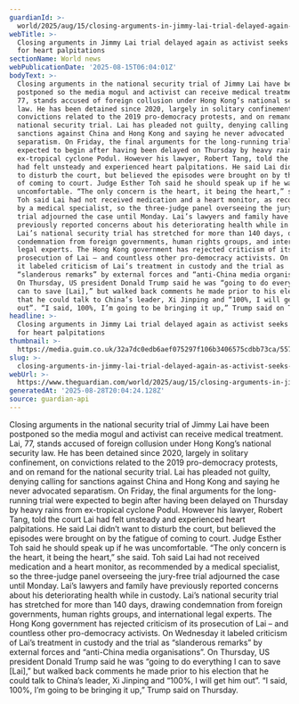 ```yaml
---
guardianId: >-
  world/2025/aug/15/closing-arguments-in-jimmy-lai-trial-delayed-again-as-activist-seeks-treatment-for-heart-palpitations
webTitle: >-
  Closing arguments in Jimmy Lai trial delayed again as activist seeks treatment
  for heart palpitations
sectionName: World news
webPublicationDate: '2025-08-15T06:04:01Z'
bodyText: >-
  Closing arguments in the national security trial of Jimmy Lai have been
  postponed so the media mogul and activist can receive medical treatment. Lai,
  77, stands accused of foreign collusion under Hong Kong’s national security
  law. He has been detained since 2020, largely in solitary confinement, on
  convictions related to the 2019 pro-democracy protests, and on remand for the
  national security trial. Lai has pleaded not guilty, denying calling for
  sanctions against China and Hong Kong and saying he never advocated
  separatism. On Friday, the final arguments for the long-running trial were
  expected to begin after having been delayed on Thursday by heavy rains from
  ex-tropical cyclone Podul. However his lawyer, Robert Tang, told the court Lai
  had felt unsteady and experienced heart palpitations. He said Lai didn’t want
  to disturb the court, but believed the episodes were brought on by the fatigue
  of coming to court. Judge Esther Toh said he should speak up if he was
  uncomfortable. “The only concern is the heart, it being the heart,” she said.
  Toh said Lai had not received medication and a heart monitor, as recommended
  by a medical specialist, so the three-judge panel overseeing the jury-free
  trial adjourned the case until Monday. Lai’s lawyers and family have
  previously reported concerns about his deteriorating health while in custody.
  Lai’s national security trial has stretched for more than 140 days, drawing
  condemnation from foreign governments, human rights groups, and international
  legal experts. The Hong Kong government has rejected criticism of its
  prosecution of Lai – and countless other pro-democracy activists. On Wednesday
  it labeled criticism of Lai’s treatment in custody and the trial as
  “slanderous remarks” by external forces and “anti-China media organisations”.
  On Thursday, US president Donald Trump said he was “going to do everything I
  can to save [Lai],” but walked back comments he made prior to his election
  that he could talk to China’s leader, Xi Jinping and “100%, I will get him
  out”. “I said, 100%, I’m going to be bringing it up,” Trump said on Thursday.
headline: >-
  Closing arguments in Jimmy Lai trial delayed again as activist seeks treatment
  for heart palpitations
thumbnail: >-
  https://media.guim.co.uk/32a7dc0edb6aef075297f106b3406575cdbb73ca/557_76_2218_1774/500.jpg
slug: >-
  closing-arguments-in-jimmy-lai-trial-delayed-again-as-activist-seeks-treatment-for-heart-palpitations
webUrl: >-
  https://www.theguardian.com/world/2025/aug/15/closing-arguments-in-jimmy-lai-trial-delayed-again-as-activist-seeks-treatment-for-heart-palpitations
generatedAt: '2025-08-28T20:04:24.128Z'
source: guardian-api
---
```

Closing arguments in the national security trial of Jimmy Lai have been postponed so the media mogul and activist can receive medical treatment. Lai, 77, stands accused of foreign collusion under Hong Kong’s national security law. He has been detained since 2020, largely in solitary confinement, on convictions related to the 2019 pro-democracy protests, and on remand for the national security trial. Lai has pleaded not guilty, denying calling for sanctions against China and Hong Kong and saying he never advocated separatism. On Friday, the final arguments for the long-running trial were expected to begin after having been delayed on Thursday by heavy rains from ex-tropical cyclone Podul. However his lawyer, Robert Tang, told the court Lai had felt unsteady and experienced heart palpitations. He said Lai didn’t want to disturb the court, but believed the episodes were brought on by the fatigue of coming to court. Judge Esther Toh said he should speak up if he was uncomfortable. “The only concern is the heart, it being the heart,” she said. Toh said Lai had not received medication and a heart monitor, as recommended by a medical specialist, so the three-judge panel overseeing the jury-free trial adjourned the case until Monday. Lai’s lawyers and family have previously reported concerns about his deteriorating health while in custody. Lai’s national security trial has stretched for more than 140 days, drawing condemnation from foreign governments, human rights groups, and international legal experts. The Hong Kong government has rejected criticism of its prosecution of Lai – and countless other pro-democracy activists. On Wednesday it labeled criticism of Lai’s treatment in custody and the trial as “slanderous remarks” by external forces and “anti-China media organisations”. On Thursday, US president Donald Trump said he was “going to do everything I can to save [Lai],” but walked back comments he made prior to his election that he could talk to China’s leader, Xi Jinping and “100%, I will get him out”. “I said, 100%, I’m going to be bringing it up,” Trump said on Thursday.
